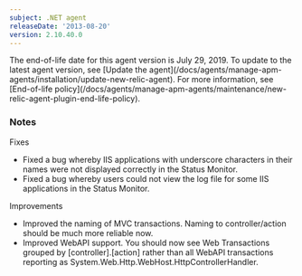 ```yaml
---
subject: .NET agent
releaseDate: '2013-08-20'
version: 2.10.40.0
---
```


<Callout variant="important">
  The end-of-life date for this agent version is July 29, 2019. To update to the latest agent version, see [Update the agent](/docs/agents/manage-apm-agents/installation/update-new-relic-agent). For more information, see [End-of-life policy](/docs/agents/manage-apm-agents/maintenance/new-relic-agent-plugin-end-life-policy).
</Callout>

### Notes

Fixes

* Fixed a bug whereby IIS applications with underscore characters in their names were not displayed correctly in the Status Monitor.
* Fixed a bug whereby users could not view the log file for some IIS applications in the Status Monitor.

Improvements

* Improved the naming of MVC transactions. Naming to controller/action should be much more reliable now.
* Improved WebAPI support. You should now see Web Transactions grouped by \[controller].\[action] rather than all WebAPI transactions reporting as System.Web.Http.WebHost.HttpControllerHandler.
